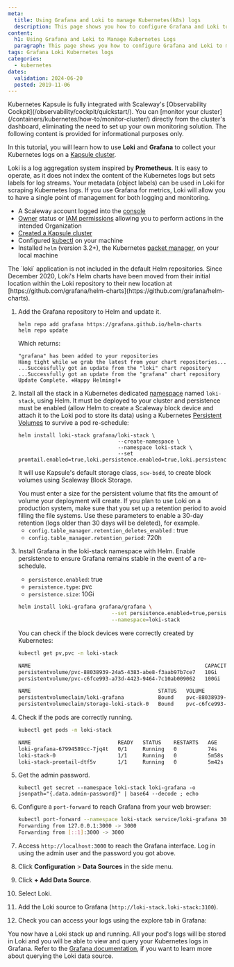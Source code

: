 ```yaml
---
meta:
  title: Using Grafana and Loki to manage Kubernetes(k8s) logs
  description: This page shows you how to configure Grafana and Loki to manage Kubernetes (k8s) logs
content:
  h1: Using Grafana and Loki to Manage Kubernetes Logs
  paragraph: This page shows you how to configure Grafana and Loki to manage Kubernetes (k8s) logs
tags: Grafana Loki Kubernetes logs
categories:
  - kubernetes
dates:
  validation: 2024-06-20
  posted: 2019-11-06
---
```


<Message type="important">
  Kubernetes Kapsule is fully integrated with Scaleway's [Observability Cockpit](/observability/cockpit/quickstart/). 
  You can [monitor your cluster](/containers/kubernetes/how-to/monitor-cluster/) directly from the cluster's dashboard, eliminating the need to set up your own monitoring solution. 
  The following content is provided for informational purposes only.
</Message>

In this tutorial, you will learn how to use **Loki** and **Grafana** to collect your Kubernetes logs on a [Kapsule cluster](/containers/kubernetes/how-to/create-cluster/).

Loki is a log aggregation system inspired by **Prometheus**. It is easy to operate, as it does not index the content of the Kubernetes logs but sets labels for log streams. Your metadata (object labels) can be used in Loki for scraping Kubernetes logs. If you use Grafana for metrics, Loki will allow you to have a single point of management for both logging and monitoring.

<Macro id="requirements" />

- A Scaleway account logged into the [console](https://console.scaleway.com)
- [Owner](/identity-and-access-management/iam/concepts/#owner) status or [IAM permissions](/identity-and-access-management/iam/concepts/#permission) allowing you to perform actions in the intended Organization
- [Created a Kapsule cluster](/containers/kubernetes/how-to/create-cluster/)
- Configured [kubectl](/containers/kubernetes/how-to/connect-cluster-kubectl/) on your machine
- Installed `helm` (version 3.2+), the Kubernetes [packet manager](https://helm.sh/), on your local machine

<Message type="important">
  The `loki` application is not included in the default Helm repositories.
  Since December 2020, Loki's Helm charts have been moved from their initial location within the Loki repository to their new location at [https://github.com/grafana/helm-charts](https://github.com/grafana/helm-charts).
</Message>

1. Add the Grafana repository to Helm and update it.
    ```
    helm repo add grafana https://grafana.github.io/helm-charts
    helm repo update
    ```

    Which returns:

    ```
    "grafana" has been added to your repositories
    Hang tight while we grab the latest from your chart repositories...
    ...Successfully got an update from the "loki" chart repository
    ...Successfully got an update from the "grafana" chart repository
    Update Complete. ⎈Happy Helming!⎈
    ```
2. Install all the stack in a Kubernetes dedicated [namespace](https://kubernetes.io/docs/concepts/overview/working-with-objects/namespaces/) named `loki-stack`, using Helm. It must be deployed to your cluster and persistence must be enabled (allow Helm to create a Scaleway block device and attach it to the Loki pod to store its data) using a Kubernetes [Persistent Volumes](https://kubernetes.io/docs/concepts/storage/persistent-volumes/) to survive a pod re-schedule:
    ```
    helm install loki-stack grafana/loki-stack \
                                    --create-namespace \
                                    --namespace loki-stack \
                                    --set promtail.enabled=true,loki.persistence.enabled=true,loki.persistence.size=100Gi
    ```

    It will use Kapsule's default storage class, `scw-bsdd`, to create block volumes using Scaleway Block Storage.

    <Message type="important">
      You must enter a size for the persistent volume that fits the amount of volume your deployment will create.
    </Message>

    <Message type="note">
      If you plan to use Loki on a production system, make sure that you set up a retention period to avoid filling the file systems. Use these parameters to enable a 30-day retention (logs older than 30 days will be deleted), for example.
    </Message> 

    - `config.table_manager.retention_deletes_enabled` : true
    - `config.table_manager.retention_period`: 720h
3. Install Grafana in the loki-stack namespace with Helm. Enable persistence to ensure Grafana remains stable in the event of a re-schedule.
    - `persistence.enabled`: true
    - `persistence.type`: pvc
    - `persistence.size`: 10Gi

    ```bash
    helm install loki-grafana grafana/grafana \
                                  --set persistence.enabled=true,persistence.type=pvc,persistence.size=10Gi \
                                  --namespace=loki-stack
    ```

    You can check if the block devices were correctly created by Kubernetes:

    ```bash no-copy
    kubectl get pv,pvc -n loki-stack

    NAME                                                        CAPACITY   ACCESS MODES   RECLAIM POLICY   STATUS   CLAIM                             STORAGECLASS   REASON   AGE
    persistentvolume/pvc-88038939-24a5-4383-abe8-f3aab97b7ce7   10Gi       RWO            Delete           Bound    loki-stack/loki-grafana           scw-bssd                18s
    persistentvolume/pvc-c6fce993-a73d-4423-9464-7c10ab009062   100Gi      RWO            Delete           Bound    loki-stack/storage-loki-stack-0   scw-bssd                4m30s

    NAME                                         STATUS   VOLUME                                     CAPACITY   ACCESS MODES   STORAGECLASS   AGE
    persistentvolumeclaim/loki-grafana           Bound    pvc-88038939-24a5-4383-abe8-f3aab97b7ce7   10Gi       RWO            scw-bssd       19s
    persistentvolumeclaim/storage-loki-stack-0   Bound    pvc-c6fce993-a73d-4423-9464-7c10ab009062   100Gi      RWO            scw-bssd       5m3s
    ```
4. Check if the pods are correctly running.
    ```bash no-copy
    kubectl get pods -n loki-stack

    NAME                            READY   STATUS    RESTARTS   AGE
    loki-grafana-67994589cc-7jq4t   0/1     Running   0          74s
    loki-stack-0                    1/1     Running   0          5m58s
    loki-stack-promtail-dtf5v       1/1     Running   0          5m42s
    ```
5. Get the admin password.
    ```
    kubectl get secret --namespace loki-stack loki-grafana -o jsonpath="{.data.admin-password}" | base64 --decode ; echo
    ```
6. Configure a `port-forward` to reach Grafana from your web browser:
    ```bash no-copy
    kubectl port-forward --namespace loki-stack service/loki-grafana 3000:80
    Forwarding from 127.0.0.1:3000 -> 3000
    Forwarding from [::1]:3000 -> 3000
    ```
7. Access `http://localhost:3000` to reach the Grafana interface. Log in using the admin user and the password you got above.
    <Lightbox src="scaleway-loki1.webp" alt="" />
8. Click **Configuration** > **Data Sources** in the side menu.
9. Click **+ Add Data Source**.
10. Select Loki.
11. Add the Loki source to Grafana (`http://loki-stack.loki-stack:3100`).
    <Lightbox src="scaleway-loki2.webp" alt="" />
12. Check you can access your logs using the explore tab in Grafana:
    <Lightbox src="scaleway-loki3.webp" alt="" />

You now have a Loki stack up and running. All your pod's logs will be stored in Loki and you will be able to view and query your Kubernetes logs in Grafana. Refer to the [Grafana documentation](https://grafana.com/docs/features/datasources/loki/), if you want to learn more about querying the Loki data source.